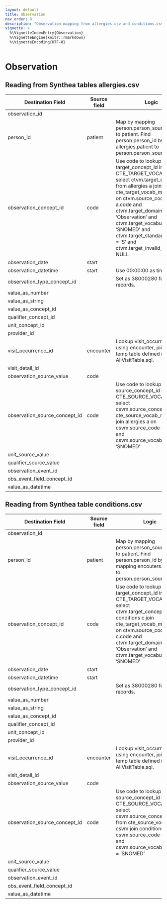 ```yaml
---
layout: default
title: Observation
nav_order: 8
description: "Observation mapping from allergies.csv and conditions.csv"
vignette: >
  %\VignetteIndexEntry{Observation}
  %\VignetteEngine{knitr::rmarkdown}
  %\VignetteEncoding{UTF-8}
---
```


# Observation

## Reading from Synthea tables allergies.csv 

| Destination Field | Source field | Logic | Comment field |
| --- | --- | --- | --- |
| observation_id |  |  |  |
| person_id | patient | Map by mapping person.person_source_value to patient.  Find person.person_id by mapping allergies.patient to person.person_source_value. |  |
| observation_concept_id | code | Use code to lookup target_concept_id in CTE_TARGET_VOCAB_MAP:    select ctvm.target_concept_id    from allergies a     join cte_target_vocab_map ctvm       on ctvm.source_code              = a.code     and ctvm.target_domain_id       = 'Observation'     and ctvm.target_vocabulary_id = 'SNOMED'     and ctvm.target_standard_concept = 'S'     and ctvm.target_invalid_reason is NULL |  |
| observation_date | start |  |  |
| observation_datetime | start | Use 00:00:00 as time. |  |
| observation_type_concept_id |  | Set as 38000280 for all records. |  |
| value_as_number |  |  |  |
| value_as_string |  |  |  |
| value_as_concept_id |  |  |  |
| qualifier_concept_id |  |  |  |
| unit_concept_id |  |  |  |
| provider_id |  |  |  |
| visit_occurrence_id | encounter | Lookup visit_occurrence_id using encounter, joining to temp table defined in AllVisitTable.sql. |  |
| visit_detail_id |  |  |  |
| observation_source_value | code |  |  |
| observation_source_concept_id | code | Use code to lookup source_concept_id in CTE_SOURCE_VOCAB_MAP:     select csvm.source_concept_id     from cte_source_vocab_map csvm      join allergies a        on csvm.source_code                 = a.code      and csvm.source_vocabulary_id  = 'SNOMED' |  |
| unit_source_value |  |  |  |
| qualifier_source_value |  |  |  |
| observation_event_id |  |  |  |
| obs_event_field_concept_id |  |  |  |
| value_as_datetime |  |  |  |

## Reading from Synthea table conditions.csv

| Destination Field | Source field | Logic | Comment field |
| --- | --- | --- | --- |
| observation_id |  |  |  |
| person_id | patient | Map by mapping person.person_source_value to patient.  Find person.person_id by mapping encouters.patient to person.person_source_value. |  |
| observation_concept_id | code | Use code to lookup target_concept_id in CTE_TARGET_VOCAB_MAP:    select ctvm.target_concept_id    from conditions c     join cte_target_vocab_map ctvm       on ctvm.source_code              = c.code     and ctvm.target_domain_id       = 'Observation'     and ctvm.target_vocabulary_id = 'SNOMED' |  |
| observation_date | start |  |  |
| observation_datetime | start |  |  |
| observation_type_concept_id | | Set as 38000280 for all records. |  |
| value_as_number |  |  |  |
| value_as_string |  |  |  |
| value_as_concept_id |  |  |  |
| qualifier_concept_id |  |  |  |
| unit_concept_id |  |  |  |
| provider_id |  |  |  |
| visit_occurrence_id | encounter | Lookup visit_occurrence_id using encounter, joining to temp table defined in AllVisitTable.sql. |  |
| visit_detail_id |  |  |  |
| observation_source_value | code |  |  |
| observation_source_concept_id | code | Use code to lookup source_concept_id in CTE_SOURCE_VOCAB_MAP:     select csvm.source_concept_id     from cte_source_vocab_map csvm      join conditions c        on csvm.source_code                 = c.code      and csvm.source_vocabulary_id  = 'SNOMED' |  |
| unit_source_value |  |  |  |
| qualifier_source_value |  |  |  |
| observation_event_id |  |  |  |
| obs_event_field_concept_id |  |  |  |
| value_as_datetime |  |  |  |
